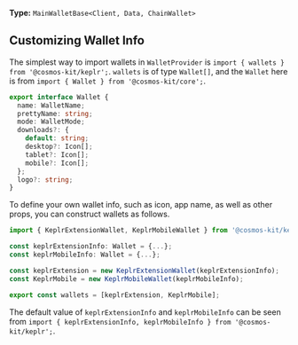 **Type:** `MainWalletBase<Client, Data, ChainWallet>`

## Customizing Wallet Info

The simplest way to import wallets in `WalletProvider` is `import { wallets } from '@cosmos-kit/keplr';`. `wallets` is of type `Wallet[]`, and the `Wallet` here is from `import { Wallet } from '@cosmos-kit/core';`.

```ts
export interface Wallet {
  name: WalletName;
  prettyName: string;
  mode: WalletMode;
  downloads?: {
    default: string;
    desktop?: Icon[];
    tablet?: Icon[];
    mobile?: Icon[];
  };
  logo?: string;
}
```

To define your own wallet info, such as icon, app name, as well as other props, you can construct wallets as follows.

```ts
import { KeplrExtensionWallet, KeplrMobileWallet } from '@cosmos-kit/keplr';

const keplrExtensionInfo: Wallet = {...};
const keplrMobileInfo: Wallet = {...};

const keplrExtension = new KeplrExtensionWallet(keplrExtensionInfo);
const KeplrMobile = new KeplrMobileWallet(keplrMobileInfo);

export const wallets = [keplrExtension, KeplrMobile];
```

The default value of `keplrExtensionInfo` and `keplrMobileInfo` can be seen from `import { keplrExtensionInfo, keplrMobileInfo } from '@cosmos-kit/keplr';`.